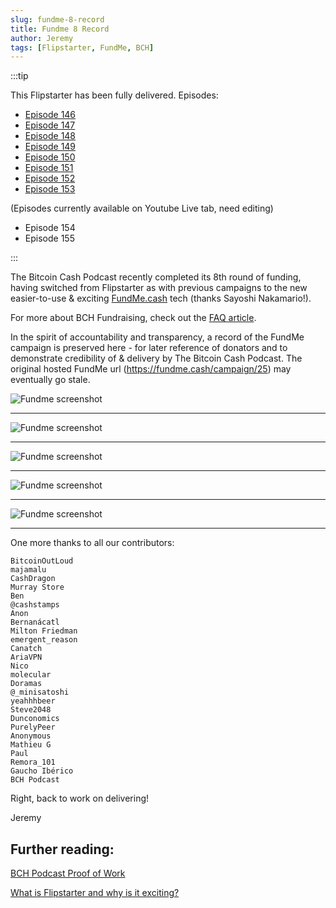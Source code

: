 ```yaml
---
slug: fundme-8-record
title: Fundme 8 Record
author: Jeremy
tags: [Flipstarter, FundMe, BCH]
---
```



:::tip

This Flipstarter has been fully delivered. Episodes:

- [Episode 146](/episodes/146)
- [Episode 147](/episodes/147)
- [Episode 148](/episodes/148)
- [Episode 149](/episodes/149)
- [Episode 150](/episodes/150)
- [Episode 151](/episodes/151)
- [Episode 152](/episodes/152)
- [Episode 153](/episodes/153)

(Episodes currently available on Youtube Live tab, need editing)
- Episode 154
- Episode 155

:::

The Bitcoin Cash Podcast recently completed its 8th round of funding, having switched from Flipstarter as with previous campaigns to the new easier-to-use & exciting [FundMe.cash](https://fundme.cash) tech (thanks Sayoshi Nakamario!).

For more about BCH Fundraising, check out the [FAQ article](/faqs/Tech/what-is-flipstarter).

In the spirit of accountability and transparency, a record of the FundMe campaign is preserved here - for later reference of donators and to demonstrate credibility of & delivery by The Bitcoin Cash Podcast. The original hosted FundMe url (https://fundme.cash/campaign/25) may eventually go stale.

<!-- truncate -->

<img src={screenshot1Url} alt="Fundme screenshot" />
<hr />
<img src={screenshot2Url} alt="Fundme screenshot" />
<hr />
<img src={screenshot3Url} alt="Fundme screenshot" />
<hr />
<img src={screenshot4Url} alt="Fundme screenshot" />
<hr />
<img src={screenshot5Url} alt="Fundme screenshot" />
<hr />

One more thanks to all our contributors:

```
BitcoinOutLoud
majamalu
CashDragon
Murray Store
Ben
@cashstamps
Anon
Bernanácatl
Milton Friedman
emergent_reason
Canatch
AriaVPN
Nico
molecular
Doramas
@_minisatoshi
yeahhhbeer
Steve2048
Dunconomics
PurelyPeer
Anonymous
Mathieu G
Paul
Remora_101
Gaucho Ibérico
BCH Podcast
```

Right, back to work on delivering!

Jeremy

## Further reading:

[BCH Podcast Proof of Work](/proof-of-work)

[What is Flipstarter and why is it exciting?](/faqs/Tech/what-is-flipstarter)

